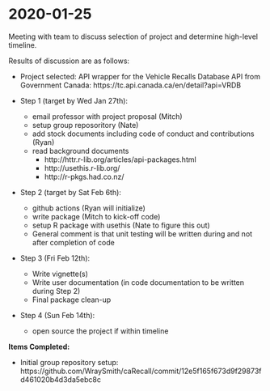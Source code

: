 # 2020-01-25 {#jan25}

Meeting with team to discuss selection of project and determine high-level timeline.

Results of discussion are as follows:

- Project selected: API wrapper for the Vehicle Recalls Database API from Government Canada: https://tc.api.canada.ca/en/detail?api=VRDB

- Step 1 (target by Wed Jan 27th):
    - email professor with project proposal (Mitch)
    - setup group reposoritory (Nate)
    - add stock documents including code of conduct and contributions (Ryan)
    - read background documents
        - http://httr.r-lib.org/articles/api-packages.html
        - http://usethis.r-lib.org/
        - http://r-pkgs.had.co.nz/

- Step 2 (target by Sat Feb 6th):
    - github actions (Ryan will initialize)
    - write package (Mitch to kick-off code)
    - setup R package with usethis (Nate to figure this out)
    - General comment is that unit testing will be written during and not after completion of code

- Step 3 (Fri Feb 12th):
    - Write vignette(s)
    - Write user documentation (in code documentation to be written during Step 2)
    - Final package clean-up
    
- Step 4 (Sun Feb 14th):
    - open source the project if within timeline
    
**Items Completed:**

- Initial group repository setup: https://github.com/WraySmith/caRecall/commit/12e5f165f673d9f29873fd461020b4d3da5ebc8c